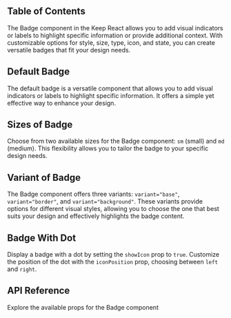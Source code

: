 


## Table of Contents

The Badge component in the Keep React allows you to add visual indicators or labels to highlight specific information or provide additional context. With customizable options for style, size, type, icon, and state, you can create versatile badges that fit your design needs.

## Default Badge

The default badge is a versatile component that allows you to add visual indicators or labels to highlight specific information. It offers a simple yet effective way to enhance your design.

<CodePreview github="Badge" code={DefaultBadgeCode}>
  <DefaultBadge />
</CodePreview>

## Sizes of Badge

Choose from two available sizes for the Badge component: `sm` (small) and `md` (medium). This flexibility allows you to tailor the badge to your specific design needs.

<CodePreview github="Badge" code={SizesOfBadgeCode}>
  <SizesOfBadge />
</CodePreview>

## Variant of Badge

The Badge component offers three variants: `variant="base"`, `variant="border"`, and `variant="background"`. These variants provide options for different visual styles, allowing you to choose the one that best suits your design and effectively highlights the badge content.

<CodePreview github="Badge" code={VariantOfBadgeCode}>
  <VariantOfBadge />
</CodePreview>

## Badge With Dot

Display a badge with a dot by setting the `showIcon` prop to `true`. Customize the position of the dot with the `iconPosition` prop, choosing between `left` and `right`.

<CodePreview github="Badge" code={BadgeWithDotCode}>
  <BadgeWithDot />
</CodePreview>

## API Reference

Explore the available props for the Badge component

<ComponentApi data={badgeApiData} />
